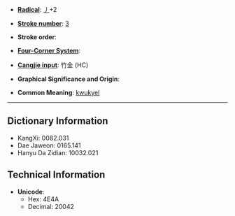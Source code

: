 * '''[[Wiktionary:Chinese radical index| Radical]]''': [[Wiktionary:Chinese radical index 丿|丿]]+2

* '''[[Wiktionary:Chinese total strokes index|Stroke number]]''': [[Wiktionary:Chinese total strokes index 3|3]]

* '''Stroke order''': 

* '''[[Wiktionary:Chinese four corner index|Four-Corner System]]''': 

* '''[[Wiktionary:Chinese Cangjie index|Cangjie input]]''': 竹金 (HC)

* '''Graphical Significance and Origin''': 

* '''Common Meaning''': [[kwukyel]]

----

== Dictionary Information ==

* KangXi: 0082.031
* Dae Jaweon: 0165.141
* Hanyu Da Zidian: 10032.021

== Technical Information ==

* '''Unicode''':
** Hex: 4E4A
** Decimal: 20042